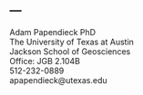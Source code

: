 ---
---

<link rel="stylesheet" href="styles.css" type="text/css">

Adam Papendieck PhD<br>
The University of Texas at Austin<br>
Jackson School of Geosciences<br>
Office: JGB 2.104B<br>
512-232-0889<br>
apapendieck@utexas.edu<br>
